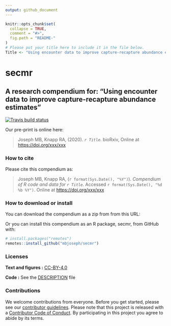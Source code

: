 ```yaml
---
output: github_document
---
```


<!-- README.md is generated from README.Rmd. Please edit that file -->

```r
knitr::opts_chunk$set(
  collapse = TRUE,
  comment = "#>",
  fig.path = "README-"
)
# Please put your title here to include it in the file below.
Title <- "Using encounter data to improve capture-recapture abundance estimates"
```

# secmr

## A research compendium for: "Using encounter data to improve capture-recapture abundance estimates"

[![Travis build status](https://travis-ci.org/mbjoseph/secmr.svg?branch=master)](https://travis-ci.org/mbjoseph/secmr)

<!-- This repository contains the data and code for our paper: -->

<!-- > Authors, (YYYY). _`r Title`_. Name of journal/book <https://doi.org/xxx/xxx> -->

Our pre-print is online here:

> Joseph MB, Knapp RA, (2020). _`r Title`_. bioRxiv, Online at <https://doi.org/xxx/xxx>


### How to cite

Please cite this compendium as:

> Joseph MB, Knapp RA, (`r format(Sys.Date(), "%Y")`). _Compendium of R code and data for `r Title`_. Accessed `r format(Sys.Date(), "%d %b %Y")`. Online at <https://doi.org/xxx/xxx>

### How to download or install

You can download the compendium as a zip from from this URL: </archive/master.zip>

Or you can install this compendium as an R package, secmr, from GitHub with:


```r
# install.packages("remotes")
remotes::install_github("mbjoseph/secmr")
```


### Licenses

**Text and figures :**  [CC-BY-4.0](http://creativecommons.org/licenses/by/4.0/)

**Code :** See the [DESCRIPTION](DESCRIPTION) file

### Contributions

We welcome contributions from everyone. Before you get started, please see our [contributor guidelines](CONTRIBUTING.md). Please note that this project is released with a [Contributor Code of Conduct](CONDUCT.md). By participating in this project you agree to abide by its terms.

